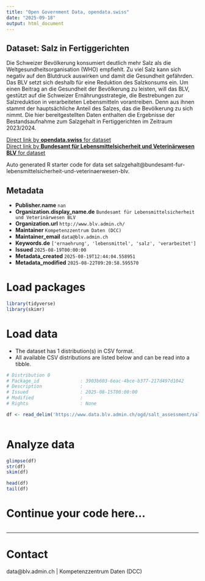 ```yaml
---
title: "Open Government Data, opendata.swiss"
date: "2025-09-18"
output: html_document
---
```


## Dataset: Salz in Fertiggerichten

Die Schweizer Bevölkerung konsumiert deutlich mehr Salz als die Weltgesundheitsorganisation (WHO) empfiehlt. Zu viel Salz kann sich negativ auf den Blutdruck auswirken und damit die Gesundheit gefährden. Das BLV setzt sich deshalb für eine Reduktion des Salzkonsums ein. Um einen Beitrag an die Gesundheit der Bevölkerung zu leisten, will das BLV, gestützt auf die Schweizer Ernährungsstrategie, die Bestrebungen zur Salzreduktion in verarbeiteten Lebensmitteln vorantreiben. Denn aus ihnen stammt der hauptsächliche Anteil des Salzes, das die Bevölkerung zu sich nimmt.
Die hier bereitgestellten Daten enthalten die Ergebnisse der Bestandsaufnahme zum Salzgehalt in Fertiggerichten im Zeitraum 2023/2024.

[Direct link by **opendata.swiss** for dataset](https://opendata.swiss/de/dataset/salz-in-fertiggerichten)<br>
[Direct link by **Bundesamt für Lebensmittelsicherheit und Veterinärwesen BLV** for dataset](https://www.blv.admin.ch/blv/de/home/lebensmittel-und-ernaehrung/ernaehrung/produktzusammensetzung/salzstrategie/salz-verarbeiteten-lebensmitteln.html)

Auto generated R starter code for data set salzgehalt@bundesamt-fur-lebensmittelsicherheit-und-veterinaerwesen-blv.

## Metadata

- **Publisher.name** `nan`
- **Organization.display_name.de** `Bundesamt für Lebensmittelsicherheit und Veterinärwesen BLV`
- **Organization.url** `http://www.blv.admin.ch/`
- **Maintainer** `Kompetenzzentrum Daten (DCC)`
- **Maintainer_email** `data@blv.admin.ch`
- **Keywords.de** `['ernaehrung', 'lebensmittel', 'salz', 'verarbeitet']`
- **Issued** `2025-08-19T00:00:00`
- **Metadata_created** `2025-08-19T12:44:04.558951`
- **Metadata_modified** `2025-08-22T09:20:58.595570`


# Load packages

```r

library(tidyverse)
library(skimr)

```

# Load data

-   The dataset has 1 distribution(s) in CSV format.
-   All available CSV distributions are listed below and can be read into a tibble.

```r

# Distribution 0
# Package_id               : 3903b603-6eac-4bce-b377-217d497d1042
# Description              : 
# Issued                   : 2025-08-15T00:00:00
# Modified                 : 
# Rights                   : None

df <- read_delim('https://www.data.blv.admin.ch/ogd/salt_assessment/salt-assessment-2023-2024-ready-meals.csv')



```

# Analyze data

```r

glimpse(df)
str(df)
skim(df)

head(df)
tail(df)

```

# Continue your code here...

```r

```

------------------------------------------------------------------------

# Contact

data@blv.admin.ch | Kompetenzzentrum Daten (DCC)
